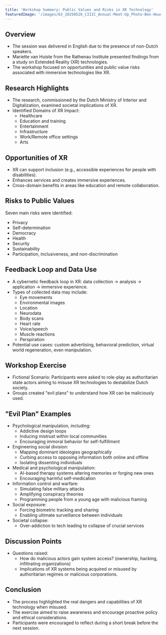 ```yaml
---
title: 'Workshop Summary: Public Values and Risks in XR Technology'
featuredImage: '/images/63_20250526_CIIIC_Annual-Meet-Up_Photo-Ben-Houdijk_lr_1881.jpeg'
---
```


## Overview

- The session was delivered in English due to the presence of non-Dutch speakers.
- Mariette van Huiste from the Rathenau Institute presented findings from a study on Extended Reality (XR) technologies.
- The workshop focused on opportunities and public value risks associated with immersive technologies like XR.

## Research Highlights

- The research, commissioned by the Dutch Ministry of Interior and Digitalization, examined societal implications of XR.
- Identified Domains of XR Impact:
  - Healthcare
  - Education and training
  - Entertainment
  - Infrastructure
  - Work/Remote office settings
  - Arts

## Opportunities of XR

- XR can support inclusion (e.g., accessible experiences for people with disabilities).
- Enhances services and creates immersive experiences.
- Cross-domain benefits in areas like education and remote collaboration.

## Risks to Public Values

Seven main risks were identified:

- Privacy
- Self-determination
- Democracy
- Health
- Security
- Sustainability
- Participation, inclusiveness, and non-discrimination

## Feedback Loop and Data Use

- A cybernetic feedback loop in XR: data collection → analysis → application → immersive experience.
- Types of collected data may include:
  - Eye movements
  - Environmental images
  - Location
  - Neurodata
  - Body scans
  - Heart rate
  - Voice/speech
  - Muscle reactions
  - Perspiration
- Potential use cases: custom advertising, behavioral prediction, virtual world regeneration, even manipulation.

## Workshop Exercise

- Fictional Scenario: Participants were asked to role-play as authoritarian state actors aiming to misuse XR technologies to destabilize Dutch society.
- Groups created "evil plans" to understand how XR can be maliciously used.

## "Evil Plan" Examples

- Psychological manipulation, including:
  - Addictive design loops
  - Inducing mistrust within local communities
  - Encouraging immoral behavior for self-fulfillment
- Engineering social division:
  - Mapping dominant ideologies geographically
  - Curbing access to opposing information both online and offline
  - Isolating dissenting individuals
- Medical and psychological manipulation:
  - AI-based therapy systems altering memories or forging new ones
  - Encouraging harmful self-medication
- Information control and warfare:
  - Simulating false military attacks
  - Amplifying conspiracy theories
  - Programming people from a young age with malicious framing
- Social exposure:
  - Forcing biometric tracking and sharing
  - Enabling ultimate surveillance between individuals
- Societal collapse:
  - Over-addiction to tech leading to collapse of crucial services

## Discussion Points

- Questions raised:
  - How do malicious actors gain system access? (ownership, hacking, infiltrating organizations)
  - Implications of XR systems being acquired or misused by authoritarian regimes or malicious corporations.

## Conclusion

- The process highlighted the real dangers and capabilities of XR technology when misused.
- The exercise aimed to raise awareness and encourage proactive policy and ethical considerations.
- Participants were encouraged to reflect during a short break before the next session.
